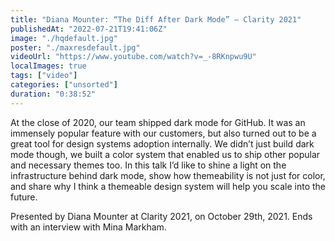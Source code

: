 ```yaml
---
title: "Diana Mounter: “The Diff After Dark Mode” — Clarity 2021"
publishedAt: "2022-07-21T19:41:06Z"
image: "./hqdefault.jpg"
poster: "./maxresdefault.jpg"
videoUrl: "https://www.youtube.com/watch?v=_-8RKnpwu9U"
localImages: true
tags: ["video"]
categories: ["unsorted"]
duration: "0:38:52"
---
```

At the close of 2020, our team shipped dark mode for GitHub. It was an immensely popular feature with our customers, but also turned out to be a great tool for design systems adoption internally. We didn’t just build dark mode though, we built a color system that enabled us to ship other popular and necessary themes too. In this talk I’d like to shine a light on the infrastructure behind dark mode, show how themeability is not just for color, and share why I think a themeable design system will help you scale into the future.

Presented by Diana Mounter at Clarity 2021, on October 29th, 2021. Ends with an interview with Mina Markham.
